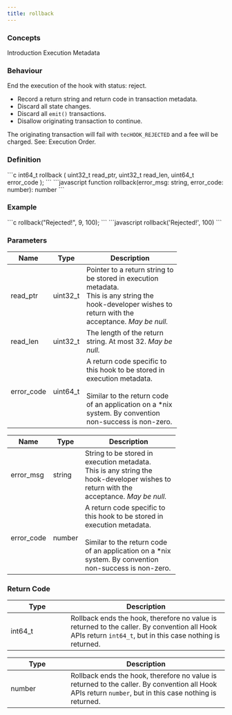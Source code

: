 ```yaml
---
title: rollback
---
```


### Concepts

<LinkButton href="/docs/hooks/concepts/introduction/">Introduction</LinkButton>
<LinkButton href="/docs/hooks/concepts/execution-metadata/">Execution Metadata</LinkButton>

### Behaviour

End the execution of the hook with status: reject.

* Record a return string and return code in transaction metadata.
* Discard all state changes.
* Discard all `emit()` transactions.
* Disallow originating transaction to continue.

<Aside type="caution">
  The originating transaction will fail with <code>tecHOOK_REJECTED</code> and a fee will be charged. See: Execution Order.
</Aside>

### Definition

<Tabs>
<TabItem label="C">
```c
int64_t rollback (
    uint32_t read_ptr,
    uint32_t read_len,
    uint64_t error_code
);
```
</TabItem>
<TabItem label="JavaScript">
```javascript
function rollback(error_msg: string, error_code: number): number
```
</TabItem>
</Tabs>

### Example

<Tabs>
<TabItem label="C">
```c
rollback("Rejected!", 9, 100);
```
</TabItem>
<TabItem label="JavaScript">
```javascript
rollback('Rejected!', 100)
```
</TabItem>
</Tabs>

### Parameters

<Tabs>
<TabItem label="C">

<table><thead><tr><th>Name</th><th>Type</th><th width="202">Description</th></tr></thead><tbody><tr><td>read_ptr</td><td>uint32_t</td><td>Pointer to a return string to be stored in execution metadata.<br />This is any string the hook-developer wishes to return with the acceptance. <em>May be null.</em></td></tr><tr><td>read_len</td><td>uint32_t</td><td>The length of the return string. At most 32. <em>May be null.</em></td></tr><tr><td>error_code</td><td>uint64_t</td><td>A return code specific to this hook to be stored in execution metadata.<br /><br />Similar to the return code of an application on a *nix system. By convention non-success is non-zero.</td></tr></tbody></table>
</TabItem>
<TabItem label="JavaScript">

<table><thead><tr><th>Name</th><th>Type</th><th width="202">Description</th></tr></thead><tbody><tr><td>error_msg</td><td>string</td><td>String to be stored in execution metadata.<br />This is any string the hook-developer wishes to return with the acceptance. <em>May be null.</em></td></tr><tr><td>error_code</td><td>number</td><td>A return code specific to this hook to be stored in execution metadata.<br /><br />Similar to the return code of an application on a *nix system. By convention non-success is non-zero.</td></tr></tbody></table>
</TabItem>
</Tabs>

### Return Code

<Tabs>
<TabItem label="C">
<table><thead><tr><th width="123">Type</th><th>Description</th></tr></thead><tbody><tr><td>int64_t</td><td>Rollback ends the hook, therefore no value is returned to the caller. By convention all Hook APIs return <code>int64_t</code>, but in this case nothing is returned.</td></tr></tbody></table>
</TabItem>
<TabItem label="JavaScript">
<table><thead><tr><th width="123">Type</th><th>Description</th></tr></thead><tbody><tr><td>number</td><td>Rollback ends the hook, therefore no value is returned to the caller. By convention all Hook APIs return <code>number</code>, but in this case nothing is returned.</td></tr></tbody></table>
</TabItem>
</Tabs>
